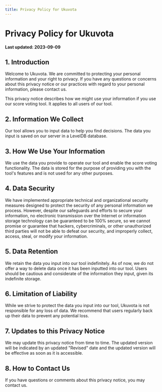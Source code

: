 ```yaml
---
title: Privacy Policy for Ukuvota
---
```

# Privacy Policy for Ukuvota

**Last updated: 2023-09-09**

## 1. Introduction

Welcome to Ukuvota. We are committed to protecting your personal information and your right to privacy. If you have any questions or concerns about this privacy notice or our practices with regard to your personal information, please contact us.

This privacy notice describes how we might use your information if you use our score voting tool. It applies to all users of our tool.

## 2. Information We Collect

Our tool allows you to input data to help you find decisions. The data you input is saved on our server in a LevelDB database.

## 3. How We Use Your Information

We use the data you provide to operate our tool and enable the score voting functionality. The data is stored for the purpose of providing you with the tool's features and is not used for any other purposes.

## 4. Data Security

We have implemented appropriate technical and organizational security measures designed to protect the security of any personal information we process. However, despite our safeguards and efforts to secure your information, no electronic transmission over the Internet or information storage technology can be guaranteed to be 100% secure, so we cannot promise or guarantee that hackers, cybercriminals, or other unauthorized third parties will not be able to defeat our security, and improperly collect, access, steal, or modify your information.

## 5. Data Retention

We retain the data you input into our tool indefinitely. As of now, we do not offer a way to delete data once it has been inputted into our tool. Users should be cautious and considerate of the information they input, given its indefinite storage.

## 6. Limitation of Liability

While we strive to protect the data you input into our tool, Ukuvota is not responsible for any loss of data. We recommend that users regularly back up their data to prevent any potential loss.

## 7. Updates to this Privacy Notice

We may update this privacy notice from time to time. The updated version will be indicated by an updated "Revised" date and the updated version will be effective as soon as it is accessible.

## 8. How to Contact Us

If you have questions or comments about this privacy notice, you may contact us.
